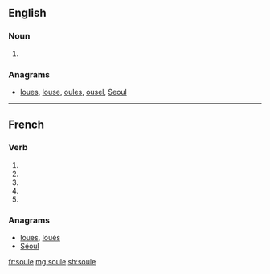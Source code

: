 {{also|soulé}}
==English==

===Noun===
{{en-noun}}

# {{obsolete spelling of|soul}}

===Anagrams===
* [[loues#English|loues]], [[louse#English|louse]], [[oules#English|oules]], [[ousel#English|ousel]], [[Seoul#English|Seoul]]

----

==French==

===Verb===
{{fr-verb-form}}

# {{conjugation of|souler||1|s|pres|ind|lang=fr}}
# {{conjugation of|souler||3|s|pres|ind|lang=fr}}
# {{conjugation of|souler||1|s|pres|sub|lang=fr}}
# {{conjugation of|souler||3|s|pres|sub|lang=fr}}
# {{conjugation of|souler||2|s|imp|lang=fr}}

===Anagrams===
* [[loues#French|loues]], [[loués#French|loués]]
* [[Séoul#French|Séoul]]

[[fr:soule]]
[[mg:soule]]
[[sh:soule]]